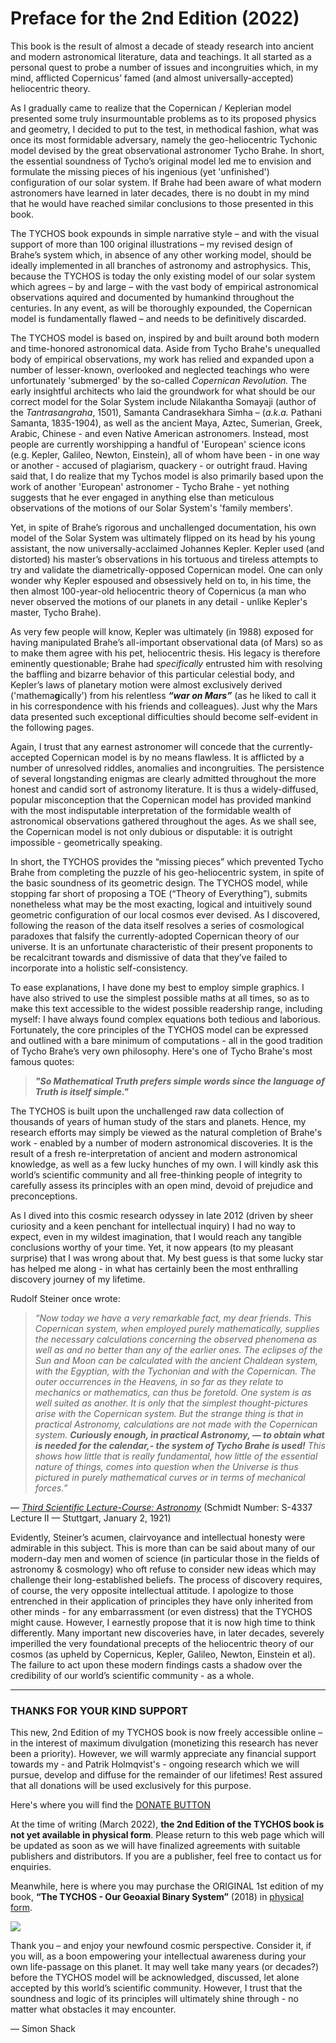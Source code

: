 Preface for the 2nd Edition (2022)
===================================


This book is the result of almost a decade of steady research into ancient and modern astronomical literature, data and teachings. It all started as a personal quest to probe a number of issues and incongruities which, in my mind, afflicted Copernicus’ famed (and almost universally-accepted) heliocentric theory.

As I gradually came to realize that the Copernican / Keplerian model presented some truly insurmountable problems as to its proposed physics and geometry, I decided to put to the test, in methodical fashion, what was once its most formidable adversary, namely the geo-heliocentric Tychonic model devised by the great observational astronomer Tycho Brahe. In short, the essential soundness of Tycho’s original model led me to envision and formulate the missing pieces of his ingenious (yet 'unfinished') configuration of our solar system. If Brahe had been aware of what modern astronomers have learned in later decades, there is no doubt in my mind that he would have reached similar conclusions to those presented in this book.  

The TYCHOS book expounds in simple narrative style – and with the visual support of more than 100 original illustrations – my revised design of Brahe’s system which, in absence of any other working model, should be ideally implemented in all branches of astronomy and astrophysics. This, because the TYCHOS is today the only existing model of our solar system which agrees – by and large – with the vast body of empirical astronomical observations aquired and documented by humankind throughout the centuries. In any event, as will be thoroughly expounded, the Copernican model is fundamentally flawed – and needs to be definitively discarded.

The TYCHOS model is based on, inspired by and built around both modern and time-honored astronomical data. Aside from Tycho Brahe's unequalled body of empirical observations, my work has relied and expanded upon a number of lesser-known, overlooked and neglected teachings who were unfortunately 'submerged' by the so-called _Copernican Revolution._ The early insightful architects who laid the groundwork for what should be our correct model for the Solar System include Nilakantha Somayaji (author of the _Tantrasangraha_, 1501), Samanta Candrasekhara Simha – (_a.k.a._ Pathani Samanta, 1835-1904), as well as the ancient Maya, Aztec, Sumerian, Greek, Arabic, Chinese - and even Native American astronomers. Instead, most people are currently worshipping a handful of 'European' science icons (e.g. Kepler, Galileo, Newton, Einstein), all of whom have been - in one way or another - accused of plagiarism, quackery - or outright fraud. Having said that, I do realize that my Tychos model is also primarily based upon the work of another 'European' astronomer - Tycho Brahe - yet nothing suggests that he ever engaged in anything else than meticulous observations of the motions of our Solar System's 'family members'.   

Yet, in spite of Brahe’s rigorous and unchallenged documentation, his own model of the Solar System was ultimately flipped on its head by his young assistant, the now universally-acclaimed Johannes Kepler. Kepler used (and distorted) his master’s observations in his tortuous and tireless attempts to try and validate the diametrically-opposed Copernican model. One can only wonder why Kepler espoused and obsessively held on to, in his time, the then almost 100-year-old heliocentric theory of Copernicus (a man who never observed the motions of our planets in any detail - unlike Kepler's master, Tycho Brahe). 

As very few people will know, Kepler was ultimately (in 1988) exposed for having manipulated Brahe’s all-important observational data (of Mars) so as to make them agree with his pet, heliocentric thesis. His legacy is therefore eminently questionable; Brahe had _specifically_ entrusted him with resolving the baffling and bizarre behavior of this particular celestial body, and Kepler’s laws of planetary motion were almost exclusively derived ('mathema**g**ically') from his relentless **_“war on Mars”_** (as he liked to call it in his correspondence with his friends and colleagues). Just why the Mars data presented such exceptional difficulties should become self-evident in the following pages.

Again, I trust that any earnest astronomer will concede that the currently-accepted Copernican model is by no means flawless. It is afflicted by a number of unresolved riddles, anomalies and incongruities. The persistence of several longstanding enigmas are clearly admitted throughout the more honest and candid sort of astronomy literature. It is thus a widely-diffused, popular misconception that the Copernican model has provided mankind with the most indisputable interpretation of the formidable wealth of astronomical observations gathered throughout the ages. As we shall see, the Copernican model is not only dubious or disputable: it is outright impossible - geometrically speaking.

In short, the TYCHOS provides the “missing pieces” which prevented Tycho Brahe from completing the puzzle of his geo-heliocentric system, in spite of the basic soundness of its geometric design. The TYCHOS model, while stopping far short of proposing a TOE (“Theory of Everything”), submits nonetheless what may be the most exacting, logical and intuitively sound geometric configuration of our local cosmos ever devised. As I discovered, following the reason of the data itself resolves a series of cosmological paradoxes that falsify the currently-adopted Copernican theory of our universe. It is an unfortunate characteristic of their present proponents to be recalcitrant towards and dismissive of data that they’ve failed to incorporate into a holistic self-consistency.

To ease explanations, I have done my best to employ simple graphics. I have also strived to use the simplest possible maths at all times, so as to make this text accessible to the widest possible readership range, including myself: I have always found complex equations both tedious and laborious. Fortunately, the core principles of the TYCHOS model can be expressed and outlined with a bare minimum of computations - all in the good tradition of Tycho Brahe’s very own philosophy. Here's one of Tycho Brahe's most famous quotes:

> **_"So Mathematical Truth prefers simple words since the language of Truth is itself simple."_** 

The TYCHOS is built upon the unchallenged raw data collection of thousands of years of human study of the stars and planets. Hence, my research efforts may simply be viewed as the natural completion of Brahe's work - enabled by a number of modern astronomical discoveries. It is the result of a fresh re-interpretation of ancient and modern astronomical knowledge, as well as a few lucky hunches of my own. I will kindly ask this world’s scientific community and all free-thinking people of integrity to carefully assess its principles with an open mind, devoid of prejudice and preconceptions.

As I dived into this cosmic research odyssey in late 2012 (driven by sheer curiosity and a keen penchant for intellectual inquiry) I had no way to expect, even in my wildest imagination, that I would reach any tangible conclusions worthy of your time. Yet, it now appears (to my pleasant surprise) that I was wrong about that. My best guess is that some lucky star has helped me along - in what has certainly been the most enthralling discovery journey of my lifetime.

Rudolf Steiner once wrote:

> _“Now today we have a very remarkable fact, my dear friends. This Copernican system, when employed purely mathematically, supplies the necessary calculations concerning the observed phenomena as well as and no better than any of the earlier ones. The eclipses of the Sun and Moon can be calculated with the ancient Chaldean system, with the Egyptian, with the Tychonian and with the Copernican. The outer occurrences in the Heavens, in so far as they relate to mechanics or mathematics, can thus be foretold. One system is as well suited as another. It is only that the simplest thought-pictures arise with the Copernican system. But the strange thing is that in practical Astronomy, calculations are not made with the Copernican system. **Curiously enough, in practical Astronomy, — to obtain what is needed for the calendar,- the system of Tycho Brahe is used!** This shows how little that is really fundamental, how little of the essential nature of things, comes into question when the Universe is thus pictured in purely mathematical curves or in terms of mechanical forces.”_

— [_Third Scientific Lecture-Course: Astronomy_](https://www.tychos.info/citation/002A_Rudolph-Steiner-Astronomy.htm) (Schmidt Number: S-4337 Lecture II — Stuttgart, January 2, 1921)

Evidently, Steiner’s acumen, clairvoyance and intellectual honesty were admirable in this subject. This is more than can be said about many of our modern-day men and women of science (in particular those in the fields of astronomy & cosmology) who oft refuse to consider new ideas which may challenge their long-established beliefs. The process of discovery requires, of course, the very opposite intellectual attitude. I apologize to those entrenched in their application of principles they have only inherited from other minds - for any embarrassment (or even distress) that the TYCHOS might cause. However, I earnestly propose that it is now high time to think differently. Many important new discoveries have, in later decades, severely imperilled the very foundational precepts of the heliocentric theory of our cosmos (as upheld by Copernicus, Kepler, Galileo, Newton, Einstein et al). The failure to act upon these modern findings casts a shadow over the credibility of our world’s scientific community - as a whole.



*********************************************************************************************************************************


### THANKS FOR YOUR KIND SUPPORT

This new, 2nd Edition of my TYCHOS book is now freely accessible online – in the interest of maximum divulgation (monetizing this research has never been a priority). However, we will warmly appreciate any financial support towards my - and Patrik Holmqvist's - ongoing research which we will pursue, develop and diffuse for the remainder of our lifetimes! Rest assured that all donations will be used exclusively for this purpose. 

Here's where you will find the [DONATE BUTTON](https://book.tychos.space/please-donate)

At the time of writing (March 2022), **the 2nd Edition of the TYCHOS book is not yet available in physical form**. Please return to this web page which will be updated as soon as we will have finalized agreements with suitable publishers and distributors. If you are a publisher, feel free to contact us for enquiries.  

Meanwhile, here is where you may purchase the ORIGINAL 1st edition of my book, **“The TYCHOS - Our Geoaxial Binary System”** (2018) in [physical form](https://www.tychos.info/purchase-the-book/). 

![](https://www.tychos.info/wp-content/uploads/2018/07/TYCHOS_binary_prev-230x300.jpg)

Thank you – and enjoy your newfound cosmic perspective. Consider it, if you will, as a boon empowering your intellectual awareness during your own life-passage on this planet. It may well take many years (or decades?) before the TYCHOS model will be acknowledged, discussed, let alone accepted by this world’s scientific community. However, I trust that the soundness and logic of its principles will ultimately shine through - no matter what obstacles it may encounter.


— Simon Shack
